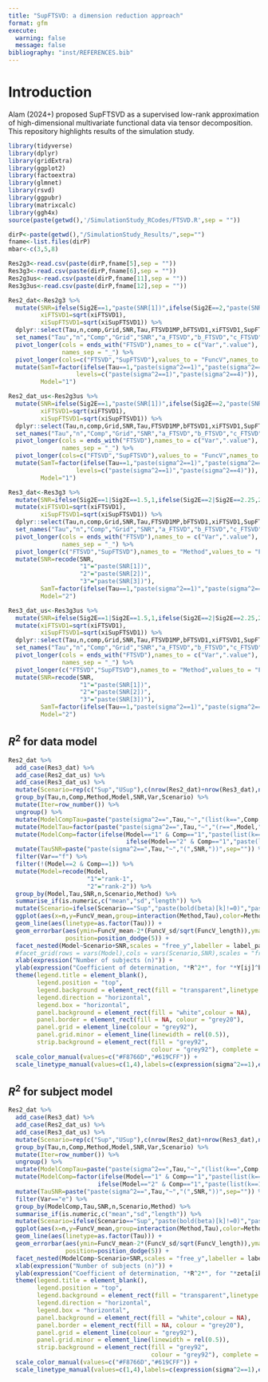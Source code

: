 ```yaml
---
title: "SupFTSVD: a dimension reduction approach"
format: gfm
execute: 
  warning: false
  message: false
bibliography: "inst/REFERENCES.bib"
---
```


# Introduction
Alam (2024+) proposed SupFTSVD as a supervised low-rank approximation of high-dimensional multivariate
functional data via tensor decomposition. This repository highlights results of the simulation study. 

```r
library(tidyverse)
library(dplyr)
library(gridExtra)
library(ggplot2)
library(factoextra)
library(glmnet)
library(rsvd)
library(ggpubr)
library(matrixcalc)
library(ggh4x)
source(paste(getwd(),'/SimulationStudy_RCodes/FTSVD.R',sep = ""))
```

```r
dirP<-paste(getwd(),"/SimulationStudy_Results/",sep="")
fname<-list.files(dirP)
mbar<-c(3,5,8)
```

```r
Res2g3<-read.csv(paste(dirP,fname[5],sep = ""))
Res3g3<-read.csv(paste(dirP,fname[6],sep = ""))
Res2g3us<-read.csv(paste(dirP,fname[11],sep = ""))
Res3g3us<-read.csv(paste(dirP,fname[12],sep = ""))
```

```r
Res2_dat<-Res2g3 %>%
  mutate(SNR=ifelse(Sig2E==1,"paste(SNR[1])",ifelse(Sig2E==2,"paste(SNR[2])","paste(SNR[3])")),
         xiFTSVD1=sqrt(xiFTSVD1),
         xiSupFTSVD1=sqrt(xiSupFTSVD1)) %>%
  dplyr::select(Tau,n,comp,Grid,SNR,Tau,FTSVD1MP,bFTSVD1,xiFTSVD1,SupFTSVD1CM,bSupFTSVD1,xiSupFTSVD1,FTSVD1,SupFTSVD1,Cov2R,SupCov2R,AR2_FTSVD1,AR2_SupFTSVD1) %>%
  set_names("Tau","n","Comp","Grid","SNR","a_FTSVD","b_FTSVD","c_FTSVD","a_SupFTSVD","b_SupFTSVD","c_SupFTSVD","d_FTSVD","d_SupFTSVD","e_FTSVD","e_SupFTSVD","f_FTSVD","f_SupFTSVD") %>%
  pivot_longer(cols = ends_with("FTSVD"),names_to = c("Var",".value"),
               names_sep = "_") %>% 
  pivot_longer(cols=c("FTSVD","SupFTSVD"),values_to = "FuncV",names_to = "Method") %>%
  mutate(SamT=factor(ifelse(Tau==1,"paste(sigma^2==1)","paste(sigma^2==4)"),
                   levels=c("paste(sigma^2==1)","paste(sigma^2==4)")),
         Model="1")
```

```r
Res2_dat_us<-Res2g3us %>%
  mutate(SNR=ifelse(Sig2E==1,"paste(SNR[1])",ifelse(Sig2E==2,"paste(SNR[2])","paste(SNR[3])")),
         xiFTSVD1=sqrt(xiFTSVD1),
         xiSupFTSVD1=sqrt(xiSupFTSVD1)) %>%
  dplyr::select(Tau,n,comp,Grid,SNR,Tau,FTSVD1MP,bFTSVD1,xiFTSVD1,SupFTSVD1CM,bSupFTSVD1,xiSupFTSVD1,FTSVD1,SupFTSVD1,Cov2R,SupCov2R,AR2_FTSVD1,AR2_SupFTSVD1) %>%
  set_names("Tau","n","Comp","Grid","SNR","a_FTSVD","b_FTSVD","c_FTSVD","a_SupFTSVD","b_SupFTSVD","c_SupFTSVD","d_FTSVD","d_SupFTSVD","e_FTSVD","e_SupFTSVD","f_FTSVD","f_SupFTSVD") %>%
  pivot_longer(cols = ends_with("FTSVD"),names_to = c("Var",".value"),
               names_sep = "_") %>% 
  pivot_longer(cols=c("FTSVD","SupFTSVD"),values_to = "FuncV",names_to = "Method") %>%
  mutate(SamT=factor(ifelse(Tau==1,"paste(sigma^2==1)","paste(sigma^2==4)"),
                   levels=c("paste(sigma^2==1)","paste(sigma^2==4)")),
         Model="1")
```

```r
Res3_dat<-Res3g3 %>%
  mutate(SNR=ifelse(Sig2E==1|Sig2E==1.5,1,ifelse(Sig2E==2|Sig2E==2.25,2,3))) %>%
  mutate(xiFTSVD1=sqrt(xiFTSVD1),
         xiSupFTSVD1=sqrt(xiSupFTSVD1)) %>%
  dplyr::select(Tau,n,comp,Grid,SNR,Tau,FTSVD1MP,bFTSVD1,xiFTSVD1,SupFTSVD1CM,bSupFTSVD1,xiSupFTSVD1,FTSVD1,SupFTSVD1,Cov2R,SupCov2R,AR2_FTSVD1,AR2_SupFTSVD1) %>%
  set_names("Tau","n","Comp","Grid","SNR","a_FTSVD","b_FTSVD","c_FTSVD","a_SupFTSVD","b_SupFTSVD","c_SupFTSVD","d_FTSVD","d_SupFTSVD","e_FTSVD","e_SupFTSVD","f_FTSVD","f_SupFTSVD") %>%
  pivot_longer(cols = ends_with("FTSVD"),names_to = c("Var",".value"),
               names_sep = "_") %>%
  pivot_longer(c("FTSVD","SupFTSVD"),names_to = "Method",values_to = "FuncV") %>%
  mutate(SNR=recode(SNR,
                    "1"="paste(SNR[1])",
                    "2"="paste(SNR[2])",
                    "3"="paste(SNR[3])"),
         SamT=factor(ifelse(Tau==1,"paste(sigma^2==1)","paste(sigma^2==4)"),levels=c("paste(sigma^2==1)","paste(sigma^2==4)")),
         Model="2")
```

```r
Res3_dat_us<-Res3g3us %>%
  mutate(SNR=ifelse(Sig2E==1|Sig2E==1.5,1,ifelse(Sig2E==2|Sig2E==2.25,2,3))) %>%
  mutate(xiFTSVD1=sqrt(xiFTSVD1),
         xiSupFTSVD1=sqrt(xiSupFTSVD1)) %>%
  dplyr::select(Tau,n,comp,Grid,SNR,Tau,FTSVD1MP,bFTSVD1,xiFTSVD1,SupFTSVD1CM,bSupFTSVD1,xiSupFTSVD1,FTSVD1,SupFTSVD1,Cov2R,SupCov2R,AR2_FTSVD1,AR2_SupFTSVD1) %>%
  set_names("Tau","n","Comp","Grid","SNR","a_FTSVD","b_FTSVD","c_FTSVD","a_SupFTSVD","b_SupFTSVD","c_SupFTSVD","d_FTSVD","d_SupFTSVD","e_FTSVD","e_SupFTSVD","f_FTSVD","f_SupFTSVD") %>%
  pivot_longer(cols = ends_with("FTSVD"),names_to = c("Var",".value"),
               names_sep = "_") %>%
  pivot_longer(c("FTSVD","SupFTSVD"),names_to = "Method",values_to = "FuncV") %>%
  mutate(SNR=recode(SNR,
                    "1"="paste(SNR[1])",
                    "2"="paste(SNR[2])",
                    "3"="paste(SNR[3])"),
         SamT=factor(ifelse(Tau==1,"paste(sigma^2==1)","paste(sigma^2==4)"),levels=c("paste(sigma^2==1)","paste(sigma^2==4)")),
         Model="2")
```

## $R^2$ for data model
```r
Res2_dat %>%
  add_case(Res3_dat) %>%
  add_case(Res2_dat_us) %>%
  add_case(Res3_dat_us) %>%
  mutate(Scenario=rep(c("Sup","USup"),c(nrow(Res2_dat)+nrow(Res3_dat),nrow(Res2_dat_us)+nrow(Res3_dat_us)))) %>%
  group_by(Tau,n,Comp,Method,Model,SNR,Var,Scenario) %>%
  mutate(Iter=row_number()) %>%
  ungroup() %>%
  mutate(ModelCompTau=paste("paste(sigma^2==",Tau,"~","(list(k==",Comp,",r==",Model,")))",sep=""))%>%
  mutate(ModelTau=factor(paste("paste(sigma^2==",Tau,"~","(r==",Model,"))",sep=""),labels = c("paste(sigma^2==1(r==1))","paste(sigma^2==4(r==1))","paste(sigma^2==1(r==2))","paste(sigma^2==4(r==2))")))%>%
  mutate(ModelComp=factor(ifelse(Model=="1" & Comp=="1","paste(list(k==1,r==1))",
                                 ifelse(Model=="2" & Comp=="1","paste(list(k==1,r==2))","paste(list(k==2,r==2))")),labels = c(expression("("*list(k==1,r==1)*")"), expression("("*list(k==1,r==2)*")"),expression("("*list(k==2,r==2)*")")))) %>%
  mutate(TauSNR=paste("paste(sigma^2==",Tau,"~","(",SNR,"))",sep="")) %>%
  filter(Var=="f") %>%
  filter(!(Model==2 & Comp==1)) %>%
  mutate(Model=recode(Model,
                      "1"="rank-1",
                      "2"="rank-2")) %>%
  group_by(Model,Tau,SNR,n,Scenario,Method) %>%
  summarise_if(is.numeric,c("mean","sd","length")) %>%
  mutate(Scenario=ifelse(Scenario=="Sup","paste(bold(beta)[k]!=0)","paste(bold(beta)[k]==0)")) %>%
  ggplot(aes(x=n,y=FuncV_mean,group=interaction(Method,Tau),color=Method)) +
  geom_line(aes(linetype=as.factor(Tau))) +
  geom_errorbar(aes(ymin=FuncV_mean-2*(FuncV_sd/sqrt(FuncV_length)),ymax=FuncV_mean+2*(FuncV_sd/sqrt(FuncV_length)),linetype=as.factor(Tau)),
                position=position_dodge(5)) +
  facet_nested(Model~Scenario+SNR,scales = "free_y",labeller = label_parsed,nest_line = element_line(linetype = 2)) + 
  #facet_grid(rows = vars(Model),cols = vars(Scenario,SNR),scales = "free_y",labeller = label_parsed)+
  xlab(expression("Number of subjects (n)")) +
  ylab(expression("Coefficient of determination, "*R^2*", for "*Y[ij]^b)) +
  theme(legend.title = element_blank(),
        legend.position = "top",
        legend.background = element_rect(fill = "transparent",linetype = 0),
        legend.direction = "horizontal",
        legend.box = "horizontal",
        panel.background = element_rect(fill = "white",colour = NA), 
        panel.border = element_rect(fill = NA, colour = "grey20"), 
        panel.grid = element_line(colour = "grey92"), 
        panel.grid.minor = element_line(linewidth = rel(0.5)), 
        strip.background = element_rect(fill = "grey92", 
                                        colour = "grey92"), complete = TRUE)+
  scale_color_manual(values=c("#F8766D","#619CFF")) +
  scale_linetype_manual(values=c(1,4),labels=c(expression(sigma^2==1),expression(sigma^2==4)))
```



## $R^2$ for subject model

```r
Res2_dat %>%
  add_case(Res3_dat) %>%
  add_case(Res2_dat_us) %>%
  add_case(Res3_dat_us) %>%
  mutate(Scenario=rep(c("Sup","USup"),c(nrow(Res2_dat)+nrow(Res3_dat),nrow(Res2_dat_us)+nrow(Res3_dat_us)))) %>%
  group_by(Tau,n,Comp,Method,Model,SNR,Var,Scenario) %>%
  mutate(Iter=row_number()) %>%
  ungroup() %>%
  mutate(ModelCompTau=paste("paste(sigma^2==",Tau,"~","(list(k==",Comp,",r==",Model,")))",sep=""))%>%
  mutate(ModelComp=factor(ifelse(Model=="1" & Comp=="1","paste(list(k==1,r==1))",
                         ifelse(Model=="2" & Comp=="1","paste(list(k==1,r==2))","paste(list(k==2,r==2))")),labels = c(expression("("*list(k==1,r==1)*")"), expression("("*list(k==1,r==2)*")"),expression("("*list(k==2,r==2)*")")))) %>%
  mutate(TauSNR=paste("paste(sigma^2==",Tau,"~","(",SNR,"))",sep="")) %>%
  filter(Var=="e") %>%
  group_by(ModelComp,Tau,SNR,n,Scenario,Method) %>%
  summarise_if(is.numeric,c("mean","sd","length")) %>%
  mutate(Scenario=ifelse(Scenario=="Sup","paste(bold(beta)[k]!=0)","paste(bold(beta)[k]==0)")) %>%
  ggplot(aes(x=n,y=FuncV_mean,group=interaction(Method,Tau),color=Method)) +
  geom_line(aes(linetype=as.factor(Tau))) +
  geom_errorbar(aes(ymin=FuncV_mean-2*(FuncV_sd/sqrt(FuncV_length)),ymax=FuncV_mean+2*(FuncV_sd/sqrt(FuncV_length)),linetype=as.factor(Tau)),
                position=position_dodge(5)) +
  facet_nested(ModelComp~Scenario+SNR,scales = "free_y",labeller = label_parsed,nest_line = element_line(linetype = 2)) + 
  xlab(expression("Number of subjects (n)")) +
  ylab(expression("Coefficient of determination, "*R^2*", for "*zeta[ik])) +
  theme(legend.title = element_blank(),
        legend.position = "top",
        legend.background = element_rect(fill = "transparent",linetype = 0),
        legend.direction = "horizontal",
        legend.box = "horizontal",
        panel.background = element_rect(fill = "white",colour = NA), 
        panel.border = element_rect(fill = NA, colour = "grey20"), 
        panel.grid = element_line(colour = "grey92"), 
        panel.grid.minor = element_line(linewidth = rel(0.5)), 
        strip.background = element_rect(fill = "grey92", 
                                        colour = "grey92"), complete = TRUE)+
  scale_color_manual(values=c("#F8766D","#619CFF")) +
  scale_linetype_manual(values=c(1,4),labels=c(expression(sigma^2==1),expression(sigma^2==4)))
```
